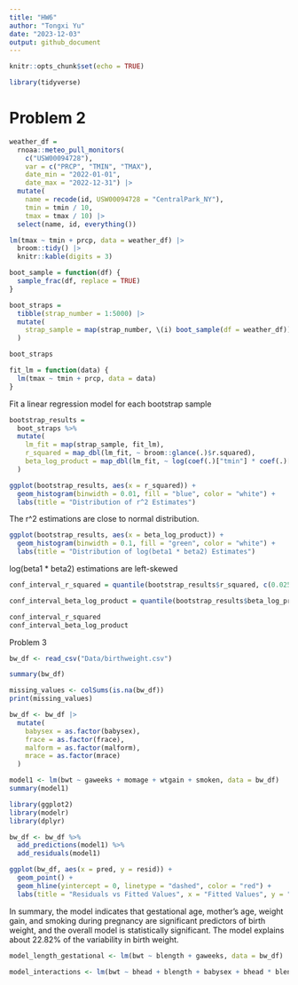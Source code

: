 ```yaml
---
title: "HW6"
author: "Tongxi Yu"
date: "2023-12-03"
output: github_document
---
```


```r
knitr::opts_chunk$set(echo = TRUE)
```

```r
library(tidyverse)
```
# Problem 2

```r
weather_df = 
  rnoaa::meteo_pull_monitors(
    c("USW00094728"),
    var = c("PRCP", "TMIN", "TMAX"), 
    date_min = "2022-01-01",
    date_max = "2022-12-31") |>
  mutate(
    name = recode(id, USW00094728 = "CentralPark_NY"),
    tmin = tmin / 10,
    tmax = tmax / 10) |>
  select(name, id, everything())
```
```r
lm(tmax ~ tmin + prcp, data = weather_df) |> 
  broom::tidy() |> 
  knitr::kable(digits = 3)
```
```r
boot_sample = function(df) {
  sample_frac(df, replace = TRUE)
}
```



```r
boot_straps = 
  tibble(strap_number = 1:5000) |> 
  mutate(
    strap_sample = map(strap_number, \(i) boot_sample(df = weather_df))
  )

boot_straps
```
```r
fit_lm = function(data) {
  lm(tmax ~ tmin + prcp, data = data)
}
```

Fit a linear regression model for each bootstrap sample

```r
bootstrap_results =
  boot_straps %>%
  mutate(
    lm_fit = map(strap_sample, fit_lm),
    r_squared = map_dbl(lm_fit, ~ broom::glance(.)$r.squared),
    beta_log_product = map_dbl(lm_fit, ~ log(coef(.)["tmin"] * coef(.)["prcp"]))
  )
```


```r
ggplot(bootstrap_results, aes(x = r_squared)) +
  geom_histogram(binwidth = 0.01, fill = "blue", color = "white") +
  labs(title = "Distribution of r^2 Estimates")
```
The r^2 estimations are close to normal distribution.
```r
ggplot(bootstrap_results, aes(x = beta_log_product)) +
  geom_histogram(binwidth = 0.1, fill = "green", color = "white") +
  labs(title = "Distribution of log(beta1 * beta2) Estimates")
```
log(beta1 * beta2) estimations are left-skewed
```r
conf_interval_r_squared = quantile(bootstrap_results$r_squared, c(0.025, 0.975))

conf_interval_beta_log_product = quantile(bootstrap_results$beta_log_product, c(0.025, 0.975), na.rm = TRUE)
```
```r
conf_interval_r_squared
conf_interval_beta_log_product
```

Problem 3

```r
bw_df <- read_csv("Data/birthweight.csv")
```
```r
summary(bw_df)
```
```r
missing_values <- colSums(is.na(bw_df))
print(missing_values)
```
```r
bw_df <- bw_df |>
  mutate(
    babysex = as.factor(babysex),
    frace = as.factor(frace),
    malform = as.factor(malform),
    mrace = as.factor(mrace)
  )

```

```r
model1 <- lm(bwt ~ gaweeks + momage + wtgain + smoken, data = bw_df)
summary(model1)

library(ggplot2)
library(modelr)
library(dplyr)

bw_df <- bw_df %>%
  add_predictions(model1) %>%
  add_residuals(model1)

ggplot(bw_df, aes(x = pred, y = resid)) +
  geom_point() +
  geom_hline(yintercept = 0, linetype = "dashed", color = "red") +
  labs(title = "Residuals vs Fitted Values", x = "Fitted Values", y = "Residuals")
```
In summary, the model indicates that gestational age, mother's age, weight gain, and smoking during pregnancy are significant predictors of birth weight, and the overall model is statistically significant. The model explains about 22.82% of the variability in birth weight.
```r
model_length_gestational <- lm(bwt ~ blength + gaweeks, data = bw_df) 
```

```r
model_interactions <- lm(bwt ~ bhead + blength + babysex + bhead * blength + bhead * babysex + blength * babysex + bhead * blength * babysex, data = bw_df)

```

```r

```


